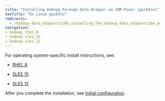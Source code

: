 ```yaml
---
title: "Installing Hadoop Foreign Data Wrapper on IBM Power (ppc64le)"
navTitle: "On Linux ppc64le"
redirects:
  - /hadoop_data_adapter/2/05_installing_the_hadoop_data_adapter/ibm_power_ppc64le
navigation:
- hadoop_rhel_8
- hadoop_sles_15
- hadoop_sles_12
---
```


For operating system-specific install instructions, see:


  - [RHEL 8](hadoop_rhel_8)

  - [SLES 15](hadoop_sles_15)
  - [SLES 12](hadoop_sles_12)

After you complete the installation, see [Initial configuration](../../configuring).


